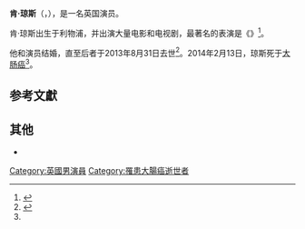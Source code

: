 {{Infobox person
| name = 肯·琼斯
| image =
| imagesize =
| caption =
| birth_date = {{Birth date|1930|2|20|df=yes}}
| birth_place = [[英国|英国]][[利物浦|利物浦]]
| death_date = {{Death date and age|2014|2|13|1930|2|20|df=yes}}
| death_place = [[英国|英国]][[斯科特|斯科特]]
| spouse = {{marriage|Sheila Fay|1964|2013||}} (去世)
| yearsactive = 1964–2014
}}
'''肯·琼斯'''（{{lang-en|Ken Jones}}，{{bd|1930年|2月20日|2014年|2月13日|catIdx=Jones}}），是一名英国演员。

肯·琼斯出生于利物浦，并出演大量电影和电视剧，最著名的表演是《{{link-en|松鼠 (电视剧)|The Squirrels (TV series)|松鼠}}》<ref name=BBC>{{cite web|url=http://www.bbc.co.uk/news/uk-england-merseyside-26186650|title=Porridge actor Ken Jones, who played 'Horrible' Ives, dies|date=14 February 2014|accessdate=14 February 2014|publisher=BBC News|archive-date=2014-02-17|archive-url=https://web.archive.org/web/20140217042121/http://www.bbc.co.uk/news/uk-england-merseyside-26186650|dead-url=no}}</ref>。

他和演员{{link-en|希拉·费伊|Sheila Fay}}结婚，直至后者于2013年8月31日去世<ref>{{cite web|url=http://www.tvcream.co.uk/?tag=sheila-fay|title=Wackers, The|publisher=TV Cream|accessdate=13 June 2010|archive-url=https://web.archive.org/web/20140222161537/http://www.tvcream.co.uk/?tag=sheila-fay|archive-date=2014-02-22|dead-url=yes}}</ref>。2014年2月13日，琼斯死于[[大肠癌|大肠癌]]<ref name=BBC/>。

== 参考文獻 ==
{{reflist}}

==其他==
*{{IMDb name|id=0428544|name=Ken Jones}}
{{Authority control}}
{{DEFAULTSORT:Jones, Ken}}

[[Category:英國男演員|Category:英國男演員]]
[[Category:罹患大腸癌逝世者|Category:罹患大腸癌逝世者]]